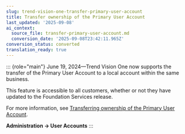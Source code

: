 ```yaml
---
slug: trend-vision-one-transfer-primary-user-account
title: Transfer ownership of the Primary User Account
last_updated: '2025-09-08'
ai_context:
  source_file: transfer-primary-user-account.md
  conversion_date: '2025-09-08T23:42:11.965Z'
conversion_status: converted
translation_ready: true
---
```


::: {role="main"}
June 19, 2024—Trend Vision One now supports the transfer of the Primary User Account to a local account within the same business.

This feature is accessible to all customers, whether or not they have updated to the Foundation Services release.

For more information, see [Transferring ownership of the Primary User Account](transfer-primary-account.mdx).

**Administration → User Accounts**
:::
